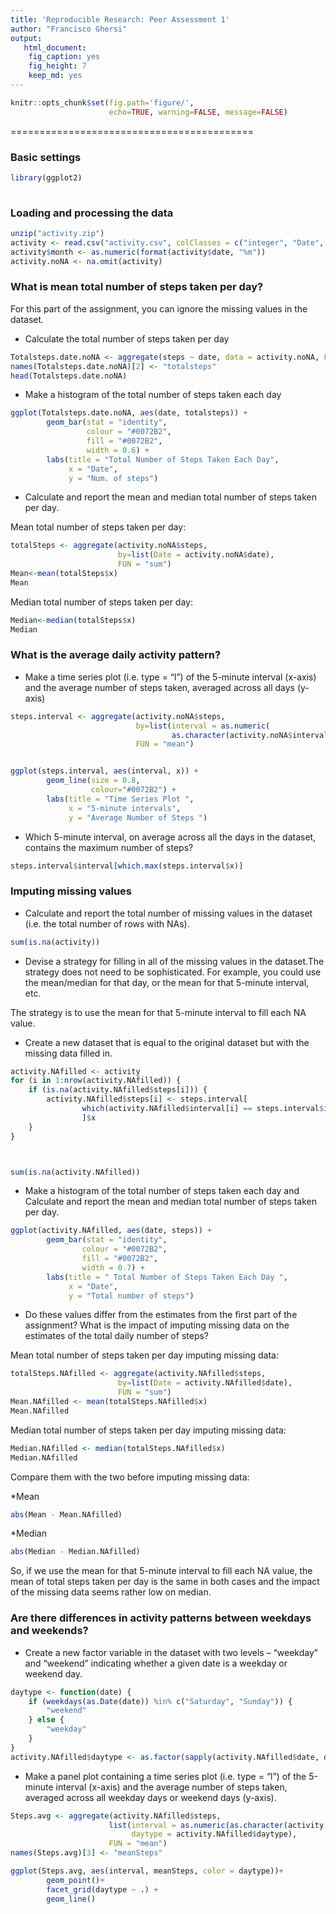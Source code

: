 ```yaml
---
title: 'Reproducible Research: Peer Assessment 1'
author: "Francisco Ghersi"
output: 
   html_document:
    fig_caption: yes
    fig_height: 7
    keep_md: yes
---
```

```r
knitr::opts_chunk$set(fig.path='figure/',
                      echo=TRUE, warning=FALSE, message=FALSE)
```
==========================================


### Basic settings
```r
library(ggplot2)
 
```

### Loading and processing the data
```r
unzip("activity.zip")
activity <- read.csv("activity.csv", colClasses = c("integer", "Date", "factor"))
activity$month <- as.numeric(format(activity$date, "%m"))
activity.noNA <- na.omit(activity)

```


### What is mean total number of steps taken per day?
For this part of the assignment, you can ignore the missing values in the dataset.

* Calculate the total number of steps taken per day
```r
Totalsteps.date.noNA <- aggregate(steps ~ date, data = activity.noNA, FUN = sum)
names(Totalsteps.date.noNA)[2] <- "totalsteps"
head(Totalsteps.date.noNA)
```
* Make a histogram of the total number of steps taken each day
```r
ggplot(Totalsteps.date.noNA, aes(date, totalsteps)) + 
        geom_bar(stat = "identity", 
                 colour = "#0072B2", 
                 fill = "#0072B2", 
                 width = 0.6) + 
        labs(title = "Total Number of Steps Taken Each Day", 
             x = "Date", 
             y = "Num. of steps")
```

* Calculate and report the mean and median total number of steps taken per day.
  
  
Mean total number of steps taken per day:
```r
totalSteps <- aggregate(activity.noNA$steps, 
                        by=list(Date = activity.noNA$date), 
                        FUN = "sum")
Mean<-mean(totalSteps$x)
Mean
```
Median total number of steps taken per day:
```r
Median<-median(totalSteps$x)
Median
```

### What is the average daily activity pattern?
* Make a time series plot (i.e. type = "l") of the 5-minute interval (x-axis) and the average number of steps taken, averaged across all days (y-axis)

```r
steps.interval <- aggregate(activity.noNA$steps, 
                            by=list(interval = as.numeric(
                                    as.character(activity.noNA$interval))), 
                            FUN = "mean")


ggplot(steps.interval, aes(interval, x)) + 
        geom_line(size = 0.8,
                  colour="#0072B2") + 
        labs(title = "Time Series Plot ", 
             x = "5-minute intervals", 
             y = "Average Number of Steps ")
```

* Which 5-minute interval, on average across all the days in the dataset, 
  contains the maximum number of steps?
```r
steps.interval$interval[which.max(steps.interval$x)]
```

### Imputing missing values
* Calculate and report the total number of missing values in the dataset (i.e. the total number of rows with NAs).

```r
sum(is.na(activity))
```

* Devise a strategy for filling in all of the missing values in the dataset.The 
strategy does not need to be sophisticated. For example, you could use 
the mean/median for that day, or the mean for that 5-minute interval, etc.

The strategy is to use the mean for that 5-minute interval to fill each NA value.

* Create a new dataset that is equal to the original dataset but with the missing data filled in.

```r
activity.NAfilled <- activity
for (i in 1:nrow(activity.NAfilled)) {
    if (is.na(activity.NAfilled$steps[i])) {
        activity.NAfilled$steps[i] <- steps.interval[
                which(activity.NAfilled$interval[i] == steps.interval$interval), 
                ]$x
    }
}



sum(is.na(activity.NAfilled))
```

* Make a histogram of the total number of steps taken each day and Calculate and report the mean and median total number of steps taken per day. 

```r
ggplot(activity.NAfilled, aes(date, steps)) + 
        geom_bar(stat = "identity",
                colour = "#0072B2",
                fill = "#0072B2",
                width = 0.7) + 
        labs(title = " Total Number of Steps Taken Each Day ", 
             x = "Date", 
             y = "Total number of steps")
```

* Do these values differ from the estimates from the first part of the assignment? What is the impact of imputing missing data on the estimates of the total daily number of steps?

Mean total number of steps taken per day imputing missing data:
```r
totalSteps.NAfilled <- aggregate(activity.NAfilled$steps, 
                        by=list(Date = activity.NAfilled$date), 
                        FUN = "sum")
Mean.NAfilled <- mean(totalSteps.NAfilled$x)
Mean.NAfilled 
```
Median total number of steps taken per day imputing missing data:
```r
Median.NAfilled <- median(totalSteps.NAfilled$x)
Median.NAfilled
```
Compare them with the two before imputing missing data:

  *Mean
```r

abs(Mean - Mean.NAfilled)
```
  *Median
```r
abs(Median - Median.NAfilled)
```
So, if we use the mean for that 5-minute interval to fill each NA value, the mean
of total steps taken per day is the same in both cases and the impact of the 
missing data seems rather low on median. 

### Are there differences in activity patterns between weekdays and weekends?

* Create a new factor variable in the dataset with two levels -- "weekday" and "weekend" indicating whether a given date is a weekday or weekend day.
```r

daytype <- function(date) {
    if (weekdays(as.Date(date)) %in% c("Saturday", "Sunday")) {
        "weekend"
    } else {
        "weekday"
    }
}
activity.NAfilled$daytype <- as.factor(sapply(activity.NAfilled$date, daytype))


```

* Make a panel plot containing a time series plot (i.e. type = "l") of the 5-minute interval (x-axis) and the average number of steps taken, averaged across all weekday days or weekend days (y-axis).

```r
Steps.avg <- aggregate(activity.NAfilled$steps, 
                      list(interval = as.numeric(as.character(activity.NAfilled$interval)), 
                           daytype = activity.NAfilled$daytype),
                      FUN = "mean")
names(Steps.avg)[3] <- "meanSteps"

ggplot(Steps.avg, aes(interval, meanSteps, color = daytype))+
        geom_point()+
        facet_grid(daytype ~ .) +
        geom_line()

```